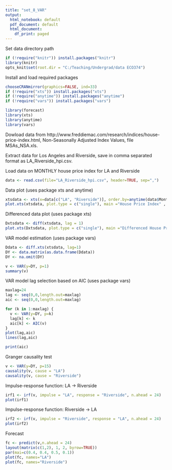 ---
title: "set_8_VAR"
output:
  html_notebook: default
  pdf_document: default
  html_document:
    df_print: paged
---

Set data directory path
```{r setup, include=FALSE, cache = FALSE}
if (!require("knitr")) install.packages("knitr")
library(knitr)
opts_knit$set(root.dir = "C:/Teaching/Undergrad/data ECO374")
```
 
Install and load required packages
```{r}
chooseCRANmirror(graphics=FALSE, ind=33)
if (!require("xts")) install.packages("xts")
if (!require("anytime")) install.packages("anytime")
if (!require("vars")) install.packages("vars")

library(forecast)
library(xts)
library(anytime)
library(vars)
```

Dowload data from http://www.freddiemac.com/research/indices/house-price-index.html, Non-Seasonally Adjusted Index Values, file MSAs_NSA.xls.

Extract data for Los Angeles and Riverside, save in comma separated format as LA_Riverside_hpi.csv.

Load data on MONTHLY house price index for LA and Riverside
```{r}
data <- read.csv(file="LA_Riverside_hpi.csv", header=TRUE, sep=",")
```

Data plot (uses package xts and anytime)
```{r}
xtsdata <- xts(x=data[c("LA", "Riverside")], order.by=anytime(data$Month))
plot.xts(xtsdata, plot.type = c("single"), main ="House Price Index" , legend.loc = "topleft", grid.col="lightgray")
```

Differenced data plot (uses package xts)
```{r}
Dxtsdata <- diff(xtsdata, lag = 1)
plot.xts(Dxtsdata, plot.type = c("single"), main ="Differenced House Price Index" , legend.loc = "topleft", grid.col="lightgray")
```

VAR model estimation (uses package vars)
```{r}
Ddata <- diff.xts(xtsdata, lag=1)
DY <- data.matrix(as.data.frame(Ddata))
DY <- na.omit(DY)

v <- VAR(y=DY, p=1)
summary(v)
```

VAR model lag selection based on AIC (uses package vars)
```{r}
maxlag=24
lag <- seq(0,0,length.out=maxlag)
aic <- seq(0,0,length.out=maxlag)

for (k in 1:maxlag) {
  v <- VAR(y=DY, p=k)
  lag[k] <- k
  aic[k] <- AIC(v)
} 
plot(lag,aic)
lines(lag,aic)

print(aic)
```

Granger causality test
```{r}
v <- VAR(y=DY, p=15)
causality(v, cause = "LA")
causality(v, cause = "Riverside")
```

Impulse-response function: LA -> Riverside
```{r}
irf1 <- irf(v, impulse = "LA", response = "Riverside", n.ahead = 24)
plot(irf1)
```

Impulse-response function: Riverside -> LA  
```{r}
irf2 <- irf(v, impulse = "Riverside", response = "LA", n.ahead = 24)
plot(irf2)

```

Forecast

```{r}
fc <- predict(v,n.ahead = 24)
layout(matrix(c(1,2), 1, 2, byrow=TRUE))
par(mai=c(0.4, 0.4, 0.5, 0.1))
plot(fc, names="LA")
plot(fc, names="Riverside")
```

